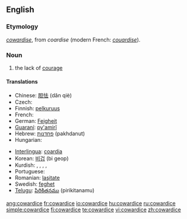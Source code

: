 {{wikipedia}}
==English==

===Etymology===
{{etyl|enm}} ''[[cowardise]]'', from {{etyl|xno}} ''coardise'' (modern French: ''[[couardise]]'').

===Noun===
{{en-noun|-}}

# the lack of [[courage]]

====Translations====
{{trans-top|the lack of courage}}
* Chinese: [[胆怯]] (dǎn qiè)
* Czech: {{t-|cs|zbabělost|f}}
* Finnish: [[pelkuruus]]
* French: {{t+|fr|lâcheté}}
* German: [[Feigheit]]
* [[Guaraní]]: [[py'amirĩ]]
* Hebrew: [[פחדנות]] (pakhdanut) {{f}}
* Hungarian: {{t-|hu|gyávaság}}
{{trans-mid}}
* [[Interlingua]]: [[coardia]]
* Korean: [[비겁]] (bi geop)
* Kurdish: {{t+|ku|newêrekî}}, {{t+|ku|tirsokî}}, {{t+|ku|tirsonekî}}, {{t+|ku|bêcesaretî}}, {{t+|ku|bêcuretî}}
* Portuguese: {{t+|pt|covardia|f}}
* Romanian: [[laşitate]] {{f}}
* Swedish: [[feghet]] {{c}}
* [[Telugu]]: [[పిరికితనము]] (pirikitanamu)
{{trans-bottom}}

[[ang:cowardice]]
[[fr:cowardice]]
[[io:cowardice]]
[[hu:cowardice]]
[[ru:cowardice]]
[[simple:cowardice]]
[[fi:cowardice]]
[[te:cowardice]]
[[vi:cowardice]]
[[zh:cowardice]]